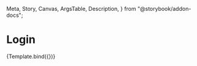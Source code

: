   Meta,
  Story,
  Canvas,
  ArgsTable,
  Description,
} from "@storybook/addon-docs";


<Meta title="Pages/Login" argTypes={{}} />

# Login

<Description of={Login} />


<Canvas>
  <Story name="Login" args={{}}>
    {Template.bind({})}
  </Story>
</Canvas>

<ArgsTable of={Login} />

